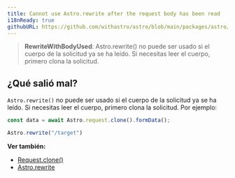 ```yaml
---
title: Cannot use Astro.rewrite after the request body has been read
i18nReady: true
githubURL: https://github.com/withastro/astro/blob/main/packages/astro/src/core/errors/errors-data.ts
---
```

> **RewriteWithBodyUsed**: Astro.rewrite() no puede ser usado si el cuerpo de la solicitud ya se ha leído. Si necesitas leer el cuerpo, primero clona la solicitud.

## ¿Qué salió mal?
`Astro.rewrite()` no puede ser usado si el cuerpo de la solicitud ya se ha leído. Si necesitas leer el cuerpo, primero clona la solicitud. Por ejemplo:

```js
const data = await Astro.request.clone().formData();

Astro.rewrite("/target")
```

**Ver también:**
-  [Request.clone()](https://developer.mozilla.org/en-US/docs/Web/API/Request/clone)
-  [Astro.rewrite](/es/reference/api-reference/#rewrite)

